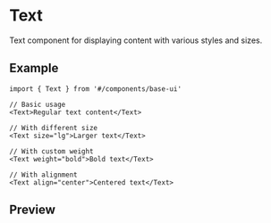 
<Meta of={Stories} />

# Text

Text component for displaying content with various styles and sizes.

## Example

```tsx
import { Text } from '#/components/base-ui'

// Basic usage
<Text>Regular text content</Text>

// With different size
<Text size="lg">Larger text</Text>

// With custom weight
<Text weight="bold">Bold text</Text>

// With alignment
<Text align="center">Centered text</Text>
```

## Preview

<Primary />
